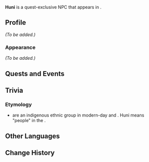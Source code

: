 {{Meta
<!-- Remove this template after adding the missing info -->
|missing_NPC_profile  = yes
<!--
|missing_NPC_idle     = yes
|missing_NPC_dialogue = yes
-->
}}
{{Character Infobox
|type             = Quest NPC
|image            = NPC Huni.png
|realname         = <!-- Optional, if different from in-game name -->
|deceased         = <!-- Past (for deceased prior to events of the game) or free response -->
|region           = Natlan
|location         = Natlan
|affiliation      = Scions of the Canopy
|title            = 

|ancestry         = <!-- Clan/family -->
|father           = Trinidad
|mother           = 
|spouse           = 
|sibling          = 
|child            = 
|relative         = 

|voiceEN          = [[imdb:nm14296569|Mia Paige]]<ref>Mia Paige: [https://miapaigeva.com/#roles EN VA's Resume]</ref>
|voiceCN          = 
|voiceJP          = 
|voiceKR          = 
}}
'''Huni''' is a quest-exclusive NPC that appears in {{Quest|Yupanqui's Turnfire}}.
<!--
==Location==
{{subst:#tag:gallery|
NPC Location {{subst:#titleparts:{{subst:PAGENAME}}}}.png{{subst:!}}{{subst:#titleparts:{{subst:PAGENAME}}}}'s location
NPC Location {{subst:#titleparts:{{subst:PAGENAME}}}} Context.png{{subst:!}}Additional context
}}
-->
==Profile==
<!--Detailed story/lore information goes here.-->
''(To be added.)''

===Appearance===
<!--Keep appearance section short and concise. Limit to 2 paragraphs with 3-4 sentences each.-->
''(To be added.)''

==Quests and Events==
{{Quests and Events}}
<!--
==Idle Quotes==
{{Dialogue Start}}
: {{DIcon|Idle}} {{Tx}}
:: {{A|VO {{subst:#titleparts:{{subst:PAGENAME}}}} 01.ogg}} "{{Tx}}"
{{Dialogue End}}

==Dialogue==
{{Dialogue Start}}
:'''{{subst:#titleparts:{{subst:PAGENAME}}}}:'''
:{{DIcon}}
{{Dialogue End}}
<!--
==Event Dialogue==
===Event Name===
{{Dialogue Start}}
:'''{{subst:#titleparts:{{subst:PAGENAME}}}}:'''
{{Dialogue End}}
-->
==Trivia==
===Etymology===
* {{W|Huni Kuin}} are an indigenous ethnic group in modern-day {{w|Brazil}} and {{w|Peru}}. Huni means "people" in the {{W|Kashinawa language|Kashinawa language}}.

==Other Languages==
{{Other Languages|default_hidden=1
|en      = Huni
|zhs     = 胡妮
|zhs_rm  = Húnī
|zht     = 胡妮
|zht_rm  = Húní
|ja      = フニ
|ko      = 휴니
|es      = Huni
|fr      = Huni
|ru      = Хуни
|th      = Huni
|vi      = Huni
|de      = Huni
|id      = Huni
|pt      = Huni
|tr      = Huni
|it      = Huni
}}

==Change History==
{{Change History|5.0}}
<!--
==References==
{{Reflist}}
-->